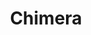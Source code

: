 ---
title: "Chimera"
slug: "chimera"
arcana: "Strength"

image: "./Chimera.jpg"

phys: ""
gun: ""
fire: "absorb"
ice: "null"
elec: ""
wind: "weak"
psy: ""
nuke: ""
bless: ""
curse: "weak"
---